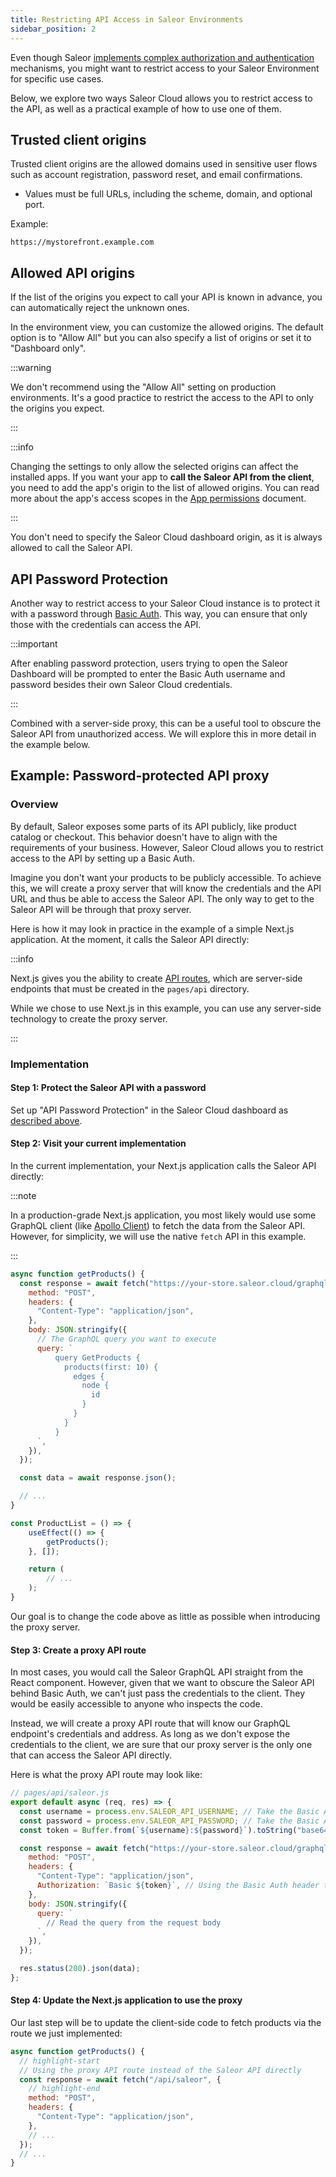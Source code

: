 ```yaml
---
title: Restricting API Access in Saleor Environments
sidebar_position: 2
---
```


Even though Saleor [implements complex authorization and authentication](/api-usage/authentication.mdx) mechanisms, you might want to restrict access to your Saleor Environment for specific use cases.

Below, we explore two ways Saleor Cloud allows you to restrict access to the API, as well as a practical example of how to use one of them.

## Trusted client origins

Trusted client origins are the allowed domains used in sensitive user flows such as account registration, password reset, and email confirmations.

- Values must be full URLs, including the scheme, domain, and optional port.

Example:
```
https://mystorefront.example.com
```

## Allowed API origins

If the list of the origins you expect to call your API is known in advance, you can automatically reject the unknown ones.

In the environment view, you can customize the allowed origins. The default option is to "Allow All" but you can also specify a list of origins or set it to "Dashboard only".

:::warning

We don't recommend using the "Allow All" setting on production environments. It's a good practice to restrict the access to the API to only the origins you expect.

:::

:::info

Changing the settings to only allow the selected origins can affect the installed apps. If you want your app to **call the Saleor API from the client**, you need to add the app's origin to the list of allowed origins. You can read more about the app's access scopes in the [App permissions](developer/extending/apps/architecture/app-permissions.mdx#access-scopes) document.

:::

You don't need to specify the Saleor Cloud dashboard origin, as it is always allowed to call the Saleor API.

## API Password Protection

Another way to restrict access to your Saleor Cloud instance is to protect it with a password through [Basic Auth](https://developer.mozilla.org/en-US/docs/Web/HTTP/Authentication#basic_authentication_scheme). This way, you can ensure that only those with the credentials can access the API.

:::important

After enabling password protection, users trying to open the Saleor Dashboard will be prompted to enter the Basic Auth username and password besides their own Saleor Cloud credentials.

:::

Combined with a server-side proxy, this can be a useful tool to obscure the Saleor API from unauthorized access. We will explore this in more detail in the example below.

## Example: Password-protected API proxy

### Overview

By default, Saleor exposes some parts of its API publicly, like product catalog or checkout. This behavior doesn't have to align with the requirements of your business. However, Saleor Cloud allows you to restrict access to the API by setting up a Basic Auth.

Imagine you don't want your products to be publicly accessible. To achieve this, we will create a proxy server that will know the credentials and the API URL and thus be able to access the Saleor API. The only way to get to the Saleor API will be through that proxy server.

Here is how it may look in practice in the example of a simple Next.js application. At the moment, it calls the Saleor API directly:

:::info

Next.js gives you the ability to create [API routes](https://nextjs.org/docs/pages/building-your-application/routing/api-routes), which are server-side endpoints that must be created in the `pages/api` directory.

While we chose to use Next.js in this example, you can use any server-side technology to create the proxy server.

:::

### Implementation

#### Step 1: Protect the Saleor API with a password

Set up "API Password Protection" in the Saleor Cloud dashboard as [described above](#api-password-protection).

#### Step 2: Visit your current implementation

In the current implementation, your Next.js application calls the Saleor API directly:

:::note

In a production-grade Next.js application, you most likely would use some GraphQL client (like [Apollo Client](https://www.apollographql.com/docs/react/)) to fetch the data from the Saleor API. However, for simplicity, we will use the native `fetch` API in this example.

:::

```jsx
async function getProducts() {
  const response = await fetch("https://your-store.saleor.cloud/graphql", { // The URL of your Saleor instance
    method: "POST",
    headers: {
      "Content-Type": "application/json",
    },
    body: JSON.stringify({
      // The GraphQL query you want to execute
      query: `
          query GetProducts {
            products(first: 10) {
              edges {
                node {
                  id
                }
              }
            }
          }
      `,
    }),
  });

  const data = await response.json();

  // ...
}

const ProductList = () => {
    useEffect(() => {
        getProducts();
    }, []);

    return (
        // ...
    );
}
```

Our goal is to change the code above as little as possible when introducing the proxy server.

#### Step 3: Create a proxy API route

In most cases, you would call the Saleor GraphQL API straight from the React component. However, given that we want to obscure the Saleor API behind Basic Auth, we can't just pass the credentials to the client. They would be easily accessible to anyone who inspects the code.

Instead, we will create a proxy API route that will know our GraphQL endpoint's credentials and address. As long as we don't expose the credentials to the client, we are sure that our proxy server is the only one that can access the Saleor API directly.

Here is what the proxy API route may look like:

```jsx
// pages/api/saleor.js
export default async (req, res) => {
  const username = process.env.SALEOR_API_USERNAME; // Take the Basic Auth username from an environment variable
  const password = process.env.SALEOR_API_PASSWORD; // Take the Basic Auth password from an environment variable
  const token = Buffer.from(`${username}:${password}`).toString("base64"); // Encode the credentials to Base64

  const response = await fetch("https://your-store.saleor.cloud/graphql", {
    method: "POST",
    headers: {
      "Content-Type": "application/json",
      Authorization: `Basic ${token}`, // Using the Basic Auth header to authenticate the Saleor API
    },
    body: JSON.stringify({
      query: `
        // Read the query from the request body
      `,
    }),
  });

  res.status(200).json(data);
};
```

#### Step 4: Update the Next.js application to use the proxy

Our last step will be to update the client-side code to fetch products via the route we just implemented:

```jsx
async function getProducts() {
  // highlight-start
  // Using the proxy API route instead of the Saleor API directly
  const response = await fetch("/api/saleor", {
    // highlight-end
    method: "POST",
    headers: {
      "Content-Type": "application/json",
    },
    // ...
  });
  // ...
}
```
